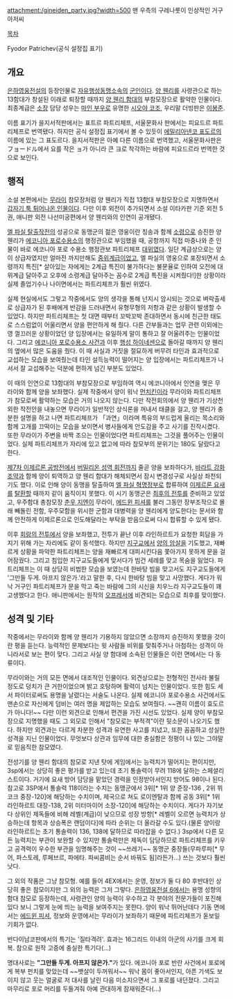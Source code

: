 attachment:/gineiden_party.jpg?width=500
맨 우측의 구레나룻이 인상적인 거구 아저씨

[[목차]]

Fyodor Patrichev(공식 설정집 표기)

== 개요 ==
[[은하영웅전설]]의 등장인물로 [[자유행성동맹]]소속의 [[군인]]이다. [[양 웬리]]를 사령관으로 하는 13함대가 창설된 이래로 퇴장할 때까지 [[양 웬리 함대]]의 부참모장으로 활약한 인물이다. 최종계급은 [[소장(계급)|소장]] 담당 성우는 [[마인 부우]]로 유명한 [[시오야 코조]], 우리말 더빙판은 [[이봉준]].

이름 표기가 을지서적판에서는 표트르 파트리체프, 서울문화사 판에서는 피요드르 파트리체프로 번역됐다. 하지만 공식 설정집 표기에서 볼 수 있듯이 [[에밀리아넨코 표도르]]의 이름에 있는 그 표도르다. 을지서적판은 아예 다른 이름으로 번역했고, 서울문화사판은 フョードル에서 요를 작은 ョ가 아니라 큰 ヨ로 착각하는 바람에 피요드르라 번역한 것으로 보인다.

== 행적 ==
소설 본편에서는 [[무라이(은하영웅전설)|무라이]] 참모장처럼 양 웬리가 직접 13함대 부참모장으로 지명하면서 [[갑툭튀|갑자기 툭 튀어나온 인물]]이다. 다만 이후 외전이 추가되면서 소설 이타카판 기준 외전 5권, 애니판 외전 나선미궁편에서 양 웬리와의 인연이 공개됐다.

[[엘 파실 탈출작전]]의 성공으로 동맹군의 젊은 영웅이란 칭송과 함께 [[소령]]으로 승진한 양 웬리가 [[에코니아 포로수용소]]의 행정관으로 부임했을 때, 공항까지 직접 마중나와 준 인물이 바로 에코니아 포로 수용소 행정관보 파트리체프 [[대위]]였다. 일단 계급상으로는 양이 상급자였지만 얼마전 까지만해도 [[중위]]계급이었고, 엘 파실의 영웅으로 포장되면서 소령까지 특진[* 살아있는 자에게는 2계급 특진이 불가하다는 불문율로 인하여 오전에 대위계급 달아주고 오후에 소령계급 달아주는 꼼수로 2계급 특진을 시켜줬다!]한 상황이라 실제 졸업기수나 나이면에서는 파트리체프가 훨씬 위였다.

실제 현실에서도 그렇고 작중에서도 양의 생각을 통해 넌지시 암시되는 것으로 벼락출세로 상급자가 된 후배에게 반감을 드러내면서 유형무형의 저항과 같은 상황이 발생할 수 있었다. 하지만 파트리체프는 첫 대면 때부터 꼬박꼬박 존대하면서 동시에 친근한 태도로 스스럼없이 어울리면서 양을 편안하게 해 줬다. 다른 간부들과는 업무 관련 이외에는 영 껄끄러운 상황이었던 양 입장에서는 유일하게 말이 통하고 잘 어울려주는 인물이었다. 그리고 [[에코니아 포로수용소 사건]]과 이후 [[행성 하이네센]]으로 돌아갈 때까지 양 웬리의 옆에서 많은 도움을 줬다. 이 때 사실과 거짓을 절묘하게 버무려 타인과 효과적으로 교섭하는 모습을 보여줬는데 타인 설득능력이 떨어지는 양 입장에서는 파트리체프가 나서서 잘 교섭해주는 덕분에 편하게 넘긴 부분도 있었다.

이 때의 인연으로 13함대의 부참모장으로 부임하여 역시 에코니아에서 인연을 맺은 무라이와 함께 양을 보좌했다. 실제 작중에서 양이 워낙 [[먼치킨]]이라 무라이와 파트리체프가 참모로써 활약하는 모습은 거의 나오지 않는다. 다만 작전회의에서 양 웬리가 기상천외한 작전안을 내놓으면 무라이가 일반적인 상식론을 꺼내서 태클을 걸고, 양 웬리가 충분한 설명을 하고 나면 파트리체프가 「과연」이라며 특유의 부드럽게 울리는 목소리와 함께 고개를 끄떡이는 모습을 보이면서 병사들에게 안도감을 주고 사기를 진작시켰다. 또한 무라이가 주변을 바짝 조으는 인물이었다면 파트리체프는 그것을 풀어주는 인물이었다. 실제 파트리체프가 자리에 있고 없고에 따라 참모부의 분위기는 180도 달랐다고 한다.

[[제7차 이제르론 공방전]]에서 [[버밀리온 성역 회전]]까지 줄곧 양을 보좌하다가, [[바라트 강화조약]]과 함께 양이 퇴역하고 양 웬리 함대가 해체되면서 잠시 변경성구로 사실상 좌천되기도 했다. 이로 인해 양이 동맹을 탈출하여 [[엘 파실 혁명정부]]로 합류하여 [[이제르론 요새]]를 [[제10차 이제르론 공방전|탈환]]할 때까지 같이 움직이지 못했다.
이 시기 동맹군은 [[마르 아데타 성역 회전|최후의 전투]]를 준비하고 있었고, 우주함대 총참모장 [[춘우 지엔]]이 무라이, [[에드윈 피셔]]를 불러 그동안 장부조작으로 몰래 빼돌린 전함, 우주모함을 위시한 군함과 대병력을 양 웬리에게 양도한다는 문서와 함께 안전하게 이제르론으로 인도해달라는 부탁을 받음으로써 다시 합류할 수 있게 됐다.

이후 [[회랑의 전투]]에서 양을 보좌했고, 전투가 끝난 이후 라인하르트가 요청한 회담을 가지기 위해 가는 자리에도 같이 동석했다. 하지만 [[지구교]]에서 [[양 웬리 암살사건|양의 암살]]을 기도했고, 재빠르게 상황을 파악한 파트리체프는 양을 재빠르게 대피시킨다음 쫓아가지 못하게 문을 걸어잠궜다. 그리고 침입한 지구교도들에게 맞서다가 빔건 세례를 맞고 목숨을 잃었다.
파트리체프는 이 때 상당히 비범한 모습을 보였는데 한바탕 빔을 맞고서도 지구교도들에게 '그만들 두게. 아프지 않은가.'라고 말한 후, 다시 한바탕 빔을 맞고 사망했다. 게다가 워낙 거구인 파트리체프가 문을 막고 죽는 바람에 그의 시신을 치우느라 지구교도들이 꽤 고생했다고 한다. 애니판에서는 원작의 [[오프레서]]에 비견되는 모습으로 최후를 맞이했다.

== 성격 및 기타 ==
작중에서는 무라이와 함께 양 웬리가 기용하지 않았으면 소장까지 승진하지 못했을 것이란 평을 듣는다. 능력적인 문제보다는 윗 사람들 비위를 맞춰주거나 아첨하는 성격이 아니라서로 보는 편이 맞다. 그리고 사실 양 함대에 소속된 인물들은 이런 면에서는 다 동류이다.

무라이와는 거의 모든 면에서 대조적인 인물이다. 외견상으로는 전형적인 전사라 불릴 정도로 덩치가 큰 거한이었으며 밝고 호탕하며 활력이 넘치는 인물이었다. 또한 힘도 세서 파이터로써도 용명을 날렸다는 서술도 나온다. 실제 에코니아 포로수용소 사건에서도 맨손으로 자신에게 덤비는 여러 명을 제압하는 모습도 보여줬다. ~~괜히 이름이 효도르가 아니다!~~ 다만 이런 외견으로 인해서 편견을 가진 시선도 있었다. 실제 양이 부참모장으로 지명했을 때도 그 외모로 인해서 "참모로는 부적격"이란 뒷소문이 나오기도 했다. 하지만 외견과는 다르게 차분한 성격과 유연한 사고를 지녔고, 또한 꼼꼼하고 성실한 성격을 지닌 인물이었다. 무엇보다 상관과 임무에 대한 충실함은 정평이 나 있는 그야말로 믿음직한 참모였다.

전성기를 양 웬리 함대의 참모로 지낸 탓에 게임에서는 능력치가 떨어지는 편이지만, 3sp에서는 상당히 좋은 평가를 받고 있는데 초기 통솔력이 무려 118에 달하는 스페셜리스트이다. 거기에 요새 방어 담당을 맡았던 경력을 인정받아서인지 방어도 98이나 된다. 참고로 3SP에서 통솔력 118이라는 수치는 동맹군에서 3위[* 1위 양 준장-136 , 2위 뷔코크 중장-120]에 해당하는 수치이며, 제국으로 쳐도 로이엔탈과 함께 공동 3위[* 1위 라인하르트 대장-138, 2위 미터마이어 소장-120]에 해당하는 수치이다. 게다가 자기보다 상위인 제독들에 비해 레벨(계급)이 낮으므로 성장 방향[* 레벨이 오르면 능력치가 상승하는데 항목과 상승폭은 랜덤이다]에 따라 순위는 더 올라갈 수도 있다.(물론 양이랑 라인하르트는 초기 통솔력이 136, 138에 달하므로 따라잡을 수 없다.) 3sp에서 다른 모든 능력치는 부관이 보완할 수 있지만 통솔력만은 제독이 담당하므로 파트리체프를 키우고 공격력이 우수한 부관을 임명해주는 것이 ~~쓰레기~~ 동맹군 중장들(무파루파[* 무어, 파스토레, 루페브르, 파에타. 파씨콤비는 순서 바꿔도 됨]라든가…) 쓰는 것보다 훨씬 낫다.

그 외의 작품은 그냥 참모형. 예를 들어 4EX에서는 운영, 정보가 둘 다 80 후반대인 상당히 좋은 참모이지만 그 외의 능력은 그저 그렇다. [[은하영웅전설 6]]에서는 용맹 성향의 함대 참모로 등장하는데, 사령관인 양의 능력이 우수하고 각 분야의 전문가들이 포진해 있다 보니 그렇게 눈에 띄는 능력을 보여주지는 못한다. 양이 워낙 뛰어난데다 기동 면에서는 [[에드윈 피셔]], 정보와 운영에서는 무라이가 보좌하기 때문에 파트리체프가 돋보일 기회가 없다.

반다이남코판에서의 특기는 '질타격려'. 효과는 16그리드 이내의 아군의 사기를 크게 회복. 참으로 원작 고증에 충실한 특기다(...)

명대사로는 '''"그만들 두게. 아프지 않은가."'''가 있다. 에코니아 포로 반란 사건에서 포로에게 복부 펀치를 맞았는데 ~~뱃살이 두꺼워서~~ 워낙 몸이 좋아서인지, 아픈 기색도 보이지 않고 웃는 얼굴로 저 대사를 날린 다음 미소지으면서 그 포로를 내던졌다. 그리고 마무리로 포로 머리를 두들겨줘 아예 관대하게 잠재워준다(...)
